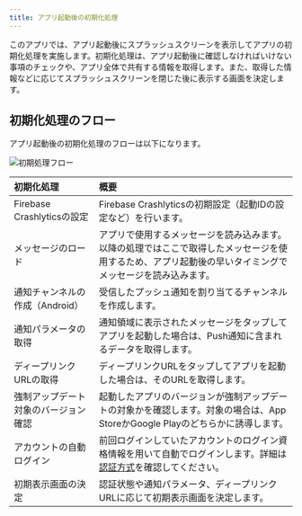 ```yaml
---
title: アプリ起動後の初期化処理
---
```


このアプリでは、アプリ起動後にスプラッシュスクリーンを表示してアプリの初期化処理を実施します。初期化処理は、アプリ起動後に確認しなければいけない事項のチェックや、アプリ全体で共有する情報を取得します。また、取得した情報などに応じてスプラッシュスクリーンを閉じた後に表示する画面を決定します。

## 初期化処理のフロー

アプリ起動後の初期化処理のフローは以下になります。

![初期処理フロー](initialization-flow.drawio.png)

| 初期化処理                   | 概要                                                                               |
|:------------------------|:---------------------------------------------------------------------------------|
| Firebase Crashlyticsの設定 | Firebase Crashlyticsの初期設定（起動IDの設定など）を行います。                                       |
| メッセージのロード               | アプリで使用するメッセージを読み込みます。以降の処理ではここで取得したメッセージを使用するため、アプリ起動後の早いタイミングでメッセージを読み込みます。     |
| 通知チャンネルの作成（Android）     | 受信したプッシュ通知を割り当てるチャンネルを作成します。                                                     |
| 通知パラメータの取得              | 通知領域に表示されたメッセージをタップしてアプリを起動した場合は、Push通知に含まれるデータを取得します。                           |
| ディープリンクURLの取得           | ディープリンクURLをタップしてアプリを起動した場合は、そのURLを取得します。                                         |
| 強制アップデート対象のバージョン確認      | 起動したアプリのバージョンが強制アップデートの対象かを確認します。対象の場合は、App StoreかGoogle Playのどちらかに誘導します。        |
| アカウントの自動ログイン            | 前回ログインしていたアカウントのログイン資格情報を用いて自動でログインします。詳細は[認証方式](../auth/overview.mdx)を確認してください。 |
| 初期表示画面の決定               | 認証状態や通知パラメータ、ディープリンクURLに応じて初期表示画面を決定します。                                         |
